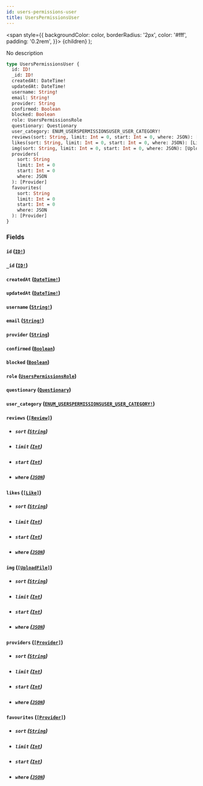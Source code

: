 ```yaml
---
id: users-permissions-user
title: UsersPermissionsUser
---
```


<span
style={{
      backgroundColor: color,
      borderRadius: '2px',
      color: '#fff',
      padding: '0.2rem',
    }}>
{children}
</span>
);

No description

```graphql
type UsersPermissionsUser {
  id: ID!
  _id: ID!
  createdAt: DateTime!
  updatedAt: DateTime!
  username: String!
  email: String!
  provider: String
  confirmed: Boolean
  blocked: Boolean
  role: UsersPermissionsRole
  questionary: Questionary
  user_category: ENUM_USERSPERMISSIONSUSER_USER_CATEGORY!
  reviews(sort: String, limit: Int = 0, start: Int = 0, where: JSON): [Review]
  likes(sort: String, limit: Int = 0, start: Int = 0, where: JSON): [Like]
  img(sort: String, limit: Int = 0, start: Int = 0, where: JSON): [UploadFile]
  providers(
    sort: String
    limit: Int = 0
    start: Int = 0
    where: JSON
  ): [Provider]
  favourites(
    sort: String
    limit: Int = 0
    start: Int = 0
    where: JSON
  ): [Provider]
}
```

### Fields

#### `id` ([`ID!`](/v1/scalars/id))

#### `_id` ([`ID!`](/v1/scalars/id))

#### `createdAt` ([`DateTime!`](/v1/scalars/date-time))

#### `updatedAt` ([`DateTime!`](/v1/scalars/date-time))

#### `username` ([`String!`](/v1/scalars/string))

#### `email` ([`String!`](/v1/scalars/string))

#### `provider` ([`String`](/v1/scalars/string))

#### `confirmed` ([`Boolean`](/v1/scalars/boolean))

#### `blocked` ([`Boolean`](/v1/scalars/boolean))

#### `role` ([`UsersPermissionsRole`](/v1/objects/users-permissions-role))

#### `questionary` ([`Questionary`](/v1/objects/questionary))

#### `user_category` ([`ENUM_USERSPERMISSIONSUSER_USER_CATEGORY!`](/v1/enums/enum-userspermissionsuser-user-category))

#### `reviews` ([`[Review]`](/v1/objects/review))

- ##### `sort` ([`String`](/v1/scalars/string))

- ##### `limit` ([`Int`](/v1/scalars/int))

- ##### `start` ([`Int`](/v1/scalars/int))

- ##### `where` ([`JSON`](/v1/scalars/json))

#### `likes` ([`[Like]`](/v1/objects/like))

- ##### `sort` ([`String`](/v1/scalars/string))

- ##### `limit` ([`Int`](/v1/scalars/int))

- ##### `start` ([`Int`](/v1/scalars/int))

- ##### `where` ([`JSON`](/v1/scalars/json))

#### `img` ([`[UploadFile]`](/v1/objects/upload-file))

- ##### `sort` ([`String`](/v1/scalars/string))

- ##### `limit` ([`Int`](/v1/scalars/int))

- ##### `start` ([`Int`](/v1/scalars/int))

- ##### `where` ([`JSON`](/v1/scalars/json))

#### `providers` ([`[Provider]`](/v1/objects/provider))

- ##### `sort` ([`String`](/v1/scalars/string))

- ##### `limit` ([`Int`](/v1/scalars/int))

- ##### `start` ([`Int`](/v1/scalars/int))

- ##### `where` ([`JSON`](/v1/scalars/json))

#### `favourites` ([`[Provider]`](/v1/objects/provider))

- ##### `sort` ([`String`](/v1/scalars/string))

- ##### `limit` ([`Int`](/v1/scalars/int))

- ##### `start` ([`Int`](/v1/scalars/int))

- ##### `where` ([`JSON`](/v1/scalars/json))
